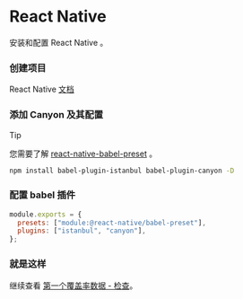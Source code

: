 # React Native


安装和配置 React Native 。

<Steps>

  ### 创建项目

  React Native [文档](https://reactnative.dev/)

  ### 添加 Canyon 及其配置

  > [!TIP]
  >
  > 您需要了解 [react-native-babel-preset](https://reactnative.dev/docs/javascript-environment#javascript-syntax-transformers) 。


  ```sh npm2yarn copy
  npm install babel-plugin-istanbul babel-plugin-canyon -D
  ```

  ### 配置 babel 插件

  ```js filename="babel.config.js" {3} copy
  module.exports = {
    presets: ["module:@react-native/babel-preset"],
    plugins: ["istanbul", "canyon"],
  };
  ```

  ### 就是这样
  继续查看 [第一个覆盖率数据 - 检查](/docs/getting-started/first-coverage#%E6%A3%80%E6%9F%A5)。
</Steps>


